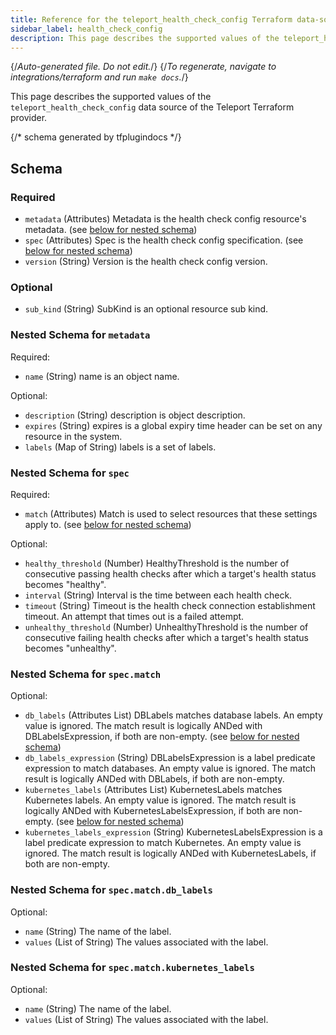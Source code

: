 ```yaml
---
title: Reference for the teleport_health_check_config Terraform data-source
sidebar_label: health_check_config
description: This page describes the supported values of the teleport_health_check_config data-source of the Teleport Terraform provider.
---
```


{/*Auto-generated file. Do not edit.*/}
{/*To regenerate, navigate to integrations/terraform and run `make docs`.*/}

This page describes the supported values of the `teleport_health_check_config` data source of the
Teleport Terraform provider.





{/*  schema generated by tfplugindocs */}
## Schema

### Required

- `metadata` (Attributes) Metadata is the health check config resource's metadata. (see [below for nested schema](#nested-schema-for-metadata))
- `spec` (Attributes) Spec is the health check config specification. (see [below for nested schema](#nested-schema-for-spec))
- `version` (String) Version is the health check config version.

### Optional

- `sub_kind` (String) SubKind is an optional resource sub kind.

### Nested Schema for `metadata`

Required:

- `name` (String) name is an object name.

Optional:

- `description` (String) description is object description.
- `expires` (String) expires is a global expiry time header can be set on any resource in the system.
- `labels` (Map of String) labels is a set of labels.


### Nested Schema for `spec`

Required:

- `match` (Attributes) Match is used to select resources that these settings apply to. (see [below for nested schema](#nested-schema-for-specmatch))

Optional:

- `healthy_threshold` (Number) HealthyThreshold is the number of consecutive passing health checks after which a target's health status becomes "healthy".
- `interval` (String) Interval is the time between each health check.
- `timeout` (String) Timeout is the health check connection establishment timeout. An attempt that times out is a failed attempt.
- `unhealthy_threshold` (Number) UnhealthyThreshold is the number of consecutive failing health checks after which a target's health status becomes "unhealthy".

### Nested Schema for `spec.match`

Optional:

- `db_labels` (Attributes List) DBLabels matches database labels. An empty value is ignored. The match result is logically ANDed with DBLabelsExpression, if both are non-empty. (see [below for nested schema](#nested-schema-for-specmatchdb_labels))
- `db_labels_expression` (String) DBLabelsExpression is a label predicate expression to match databases. An empty value is ignored. The match result is logically ANDed with DBLabels, if both are non-empty.
- `kubernetes_labels` (Attributes List) KubernetesLabels matches Kubernetes labels. An empty value is ignored. The match result is logically ANDed with KubernetesLabelsExpression, if both are non-empty. (see [below for nested schema](#nested-schema-for-specmatchkubernetes_labels))
- `kubernetes_labels_expression` (String) KubernetesLabelsExpression is a label predicate expression to match Kubernetes. An empty value is ignored. The match result is logically ANDed with KubernetesLabels, if both are non-empty.

### Nested Schema for `spec.match.db_labels`

Optional:

- `name` (String) The name of the label.
- `values` (List of String) The values associated with the label.


### Nested Schema for `spec.match.kubernetes_labels`

Optional:

- `name` (String) The name of the label.
- `values` (List of String) The values associated with the label.

